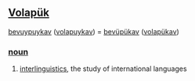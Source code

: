 == [[Volapük]] == 
[[bevuypuykav]] ([[volapuykav]]) = [[bevüpükav]] ([[volapükav]]) 
=== [[noun]] === 
# [[interlinguistics]], the study of international languages